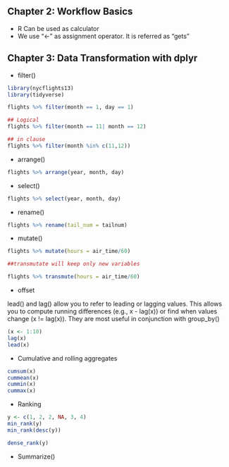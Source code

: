 ## Chapter 2: Workflow Basics

* R Can be used as calculator
* We use "<-" as assignment operator. It is referred as "gets"

## Chapter 3: Data Transformation with dplyr

* filter()


```r
library(nycflights13)
library(tidyverse)

flights %>% filter(month == 1, day == 1)

## Logical
flights %>% filter(month == 11| month == 12)

## in clause
flights %>% filter(month %in% c(11,12))

```

* arrange()

```r

flights %>% arrange(year, month, day)

```

* select()

```r

flights %>% select(year, month, day)

```

* rename()

```r

flights %>% rename(tail_num = tailnum)

```

* mutate()

```r

flights %>% mutate(hours = air_time/60)

##transmutate will keep only new variables

flights %>% transmute(hours = air_time/60)

```

* offset

lead() and lag() allow you to refer to leading or lagging values. This allows you to compute running differences (e.g., x - lag(x)) or find when values change (x != lag(x)). They are most useful in conjunction with group_by()

```r

(x <- 1:10)
lag(x)
lead(x)

```

* Cumulative and rolling aggregates

```r

cumsum(x)
cummean(x)
cummin(x)
cummax(x)

```

* Ranking

```r

y <- c(1, 2, 2, NA, 3, 4)
min_rank(y)
min_rank(desc(y))

dense_rank(y)
```

* Summarize()


